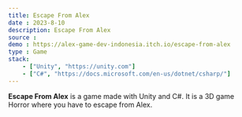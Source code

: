 ```yaml
---
title: Escape From Alex
date : 2023-8-10
description: Escape From Alex
source : 
demo : https://alex-game-dev-indonesia.itch.io/escape-from-alex
type : Game
stack:
    - ["Unity", "https://unity.com"]
    - ["C#", "https://docs.microsoft.com/en-us/dotnet/csharp/"]
---
```


**Escape From Alex** is a game made with Unity and C#. It is a 3D  game Horror where you have to escape from Alex.